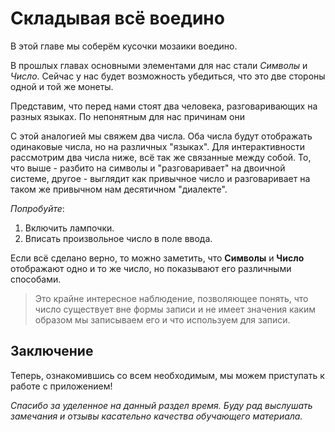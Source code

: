 
# Складывая всё воедино

В этой главе мы соберём кусочки мозаики воедино.

В прошлых главах основными элементами для нас стали _Символы_ и _Число_. Сейчас у нас будет возможность убедиться, что это две стороны одной и той же монеты. 

Представим, что перед нами стоят два человека, разговаривающих на разных языках. По непонятным для нас причинам они 

С этой аналогией мы свяжем два числа. Оба числа будут отображать одинаковые числа, но на различных "языках". Для интерактивности рассмотрим два числа ниже, всё так же связанные между собой. То, что выше - разбито на символы и "разговаривает" на двоичной системе, другое - выглядит как привычное число и разговаривает на таком же привычном нам десятичном "диалекте".

_Попробуйте_:

1. Включить лампочки. 
2. Вписать произвольное число в поле ввода.

<SandboxLite mode="bulb" skin="default" />

Если всё сделано верно, то можно заметить, что __Символы__ и __Число__ отображают одно и то же число, но показывают его различными способами.

> Это крайне интересное наблюдение, позволяющее понять, что число существует вне формы записи и не имеет значения каким образом мы записываем его и что используем для записи.

## Заключение

Теперь, ознакомившись со всем необходимым, мы можем приступать к работе с приложением!

<div style={{ padding: "1em 0", placeSelf: "center" }}>
  <ButtonLink
    title="Песочница"
    href="/"
    as="/"
  />
</div>

_Спасибо за уделенное на данный раздел время. Буду рад выслушать замечания и отзывы касательно качества обучающего материала._
